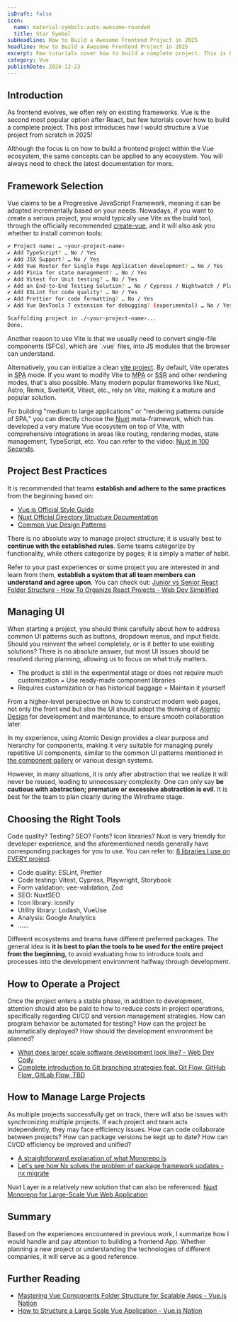 ```yaml
---
isDraft: false
icon:
  name: material-symbols:auto-awesome-rounded
  title: Star Symbol
subHeadline: How to Build a Awesome Frontend Project in 2025
headline: How to Build a Awesome Frontend Project in 2025
excerpt: Few tutorials cover how to build a complete project. This is how I would build a Vue project from scratch in 2025!
category: Vue
publishDate: 2024-12-23
---
```


## Introduction

As frontend evolves, we often rely on existing frameworks. Vue is the second most popular option after React, but few tutorials cover how to build a complete project. This post introduces how I would structure a Vue project from scratch in 2025!

<Sidenote type="info">
  Although the focus is on how to build a frontend project within the Vue ecosystem, the same concepts can be applied to
  any ecosystem. You will always need to check the latest documentation for more.
</Sidenote>

## Framework Selection

Vue claims to be a Progressive JavaScript Framework, meaning it can be adopted incrementally based on your needs. Nowadays, if you want to create a serious project, you would typically use Vite as the build tool, through the officially recommended [create-vue](https://github.com/vuejs/create-vue), and it will also ask you whether to install common tools:

```bash
✔ Project name: … <your-project-name>
✔ Add TypeScript? … No / Yes
✔ Add JSX Support? … No / Yes
✔ Add Vue Router for Single Page Application development? … No / Yes
✔ Add Pinia for state management? … No / Yes
✔ Add Vitest for Unit testing? … No / Yes
✔ Add an End-to-End Testing Solution? … No / Cypress / Nightwatch / Playwright
✔ Add ESLint for code quality? … No / Yes
✔ Add Prettier for code formatting? … No / Yes
✔ Add Vue DevTools 7 extension for debugging? (experimental) … No / Yes

Scaffolding project in ./<your-project-name>...
Done.
```

<Sidenote type="info">
  Another reason to use Vite is that we usually need to convert single-file components (SFCs), which are `.vue` files,
  into JS modules that the browser can understand.
</Sidenote>

Alternatively, you can initialize a clean [vite project](https://vite.dev/guide/). By default, Vite operates in <abbr title="Single Page Application">SPA</abbr> mode. If you want to modify Vite to <abbr title="Multi Page Application">MPA</abbr> or <abbr title="Server Side Rendering">SSR</abbr> and other rendering modes, that's also possible. Many modern popular frameworks like Nuxt, Astro, Remix, SvelteKit, Vitest, etc., rely on Vite, making it a mature and popular solution.

For building "medium to large applications" or "rendering patterns outside of SPA," you can directly choose the [Nuxt](https://nuxt.com/) meta-framework, which has developed a very mature Vue ecosystem on top of Vite, with comprehensive integrations in areas like routing, rendering modes, state management, TypeScript, etc. You can refer to the video: [Nuxt in 100 Seconds](https://www.youtube.com/watch?v=dCxSsr5xuL8).

## Project Best Practices

It is recommended that teams **establish and adhere to the same practices** from the beginning based on:

- [Vue.js Official Style Guide](https://vuejs.org/style-guide/)
- [Nuxt Official Directory Structure Documentation](https://nuxt.com/docs/guide/directory-structure/app)
- [Common Vue Design Patterns](https://www.patterns.dev/vue/components)

There is no absolute way to manage project structure; it is usually best to **continue with the established rules**. Some teams categorize by functionality, while others categorize by pages; it is simply a matter of habit.

Refer to your past experiences or some project you are interested in and learn from them, **establish a system that all team members can understand and agree upon**. You can check out: [Junior vs Senior React Folder Structure - How To Organize React Projects - Web Dev Simplified](https://www.youtube.com/watch?v=UUga4-z7b6s)

## Managing UI

When starting a project, you should think carefully about how to address common UI patterns such as buttons, dropdown menus, and input fields. Should you reinvent the wheel completely, or is it better to use existing solutions? There is no absolute answer, but most UI issues should be resolved during planning, allowing us to focus on what truly matters.

- The product is still in the experimental stage or does not require much customization = Use ready-made component libraries
- Requires customization or has historical baggage = Maintain it yourself

From a higher-level perspective on how to construct modern web pages, not only the front end but also the UI should adopt the thinking of [Atomic Design](https://atomicdesign.bradfrost.com/chapter-2/) for development and maintenance, to ensure smooth collaboration later.

In my experience, using Atomic Design provides a clear purpose and hierarchy for components, making it very suitable for managing purely repetitive UI components, similar to the common UI patterns mentioned in [the component gallery](https://component.gallery/components/) or various design systems.

However, in many situations, it is only after abstraction that we realize it will never be reused, leading to unnecessary complexity. One can only say **be cautious with abstraction; premature or excessive abstraction is evil**. It is best for the team to plan clearly during the Wireframe stage.

## Choosing the Right Tools

Code quality? Testing? SEO? Fonts? Icon libraries? Nuxt is very friendly for developer experience, and the aforementioned needs generally have corresponding packages for you to use. You can refer to: [8 libraries I use on EVERY project](https://www.youtube.com/watch?v=_GrdYoO3h0g&list=PLKE7c8z_v-jnt2YlEfF0kFSOehB_Fgxom).

- Code quality: ESLint, Prettier
- Code testing: Vitest, Cypress, Playwright, Storybook
- Form validation: vee-validation, Zod
- SEO: NuxtSEO
- Icon library: iconify
- Utility library: Lodash, VueUse
- Analysis: Google Analytics
- ……

Different ecosystems and teams have different preferred packages. The general idea is **it is best to plan the tools to be used for the entire project from the beginning**, to avoid evaluating how to introduce tools and processes into the development environment halfway through development.

## How to Operate a Project

Once the project enters a stable phase, in addition to development, attention should also be paid to how to reduce costs in project operations, specifically regarding CI/CD and version management strategies. How can program behavior be automated for testing? How can the project be automatically deployed? How should the development environment be planned?

- [What does larger scale software development look like? - Web Dev Cody](https://www.youtube.com/watch?v=Dl-BdxNRUqs)
- [Complete introduction to Git branching strategies feat. Git Flow, GitHub Flow, GitLab Flow, TBD](https://www.webdong.dev/post/trunk-based-development/)

## How to Manage Large Projects

As multiple projects successfully get on track, there will also be issues with synchronizing multiple projects. If each project and team acts independently, they may face efficiency issues. How can code collaborate between projects? How can package versions be kept up to date? How can CI/CD efficiency be improved and unified?

- [A straightforward explanation of what Monorepo is](https://www.webdong.dev/post/explain-monorepo/)
- [Let's see how Nx solves the problem of package framework updates - nx migrate](https://www.webdong.dev/post/nx-migrate-to-solve-upgrade-problem/)

Nuxt Layer is a relatively new solution that can also be referenced: [Nuxt Monorepo for Large-Scale Vue Web Application](https://serko.dev/post/nuxt-3-monorepo)

## Summary

Based on the experiences encountered in previous work, I summarize how I would handle and pay attention to building a frontend App. Whether planning a new project or understanding the technologies of different companies, it will serve as a good reference.

## Further Reading

- [Mastering Vue Components Folder Structure for Scalable Apps - Vue.js Nation](https://vueschool.io/articles/vuejs-tutorials/structuring-vue-components/)
- [How to Structure a Large Scale Vue Application - Vue.js Nation](https://vueschool.io/articles/vuejs-tutorials/how-to-structure-a-large-scale-vue-application/)
